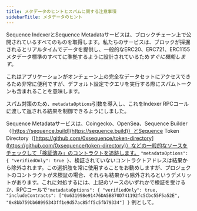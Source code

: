 ```yaml
---
title: メタデータのヒントとスパムに関する注意事項
sidebarTitle: メタデータのヒント
---
```


Sequence IndexerとSequence Metadataサービスは、ブロックチェーン上で公開されているすべてのものを取得します。私たちのサービスは、ブロックが採掘されるとリアルタイムでデータを提供し、一般的なERC20、ERC721、ERC1155メタデータ標準のすべてに準拠するように設計されているため*すぐに機能します*。

これはアプリケーションがオンチェーン上の完全なデータセットにアクセスできるため非常に便利ですが、デフォルト設定でクエリを実行する際にスパムトークンも含まれることを意味します。

スパム対策のため、`metadataOptions`引数を導入し、これをIndexer RPCコールに渡して返される結果を制御できるようにしました。

Sequence Metadataサービスは、Coingecko、OpenSea、Sequence Builder（[https://sequence.build](https://sequence.build)）とSequence Token Directory（[https://github.com/0xsequence/token-directory](https://github.com/0xsequence/token-directory)）などの一般的なソースをチェックして「検証済み」のコントラクトを追跡します。
`"metadataOptions": { "verifiedOnly": true }`、検証されていないコントラクトアドレスは結果から除外されます。この選択肢を常に使用することをお勧めしますが、プロジェクトのコントラクトが未検証の場合、それらも結果から除外されるというデメリットがあります。これに対処するには、上記のソースのいずれかで検証を受けるか、RPCコールで`"metadataOptions": { "verifiedOnly": true, "includeContracts": ["0x631998e91476DA5B870D741192fc5Cbc55F5a52E", "0x8bb759bb68995343ff1e9d57ac85ff5c5fb79334"] }`
例として。
